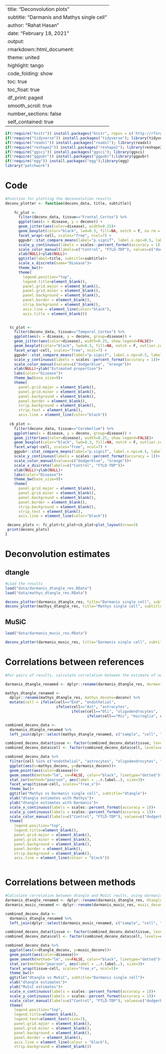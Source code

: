 
---
title: "Deconvolution plots"
subtitle: "Darmanis and Mathys single cell"
author: "Rahat Hasan"
date: "February 18, 2021"
output:   
  rmarkdown::html_document:
     theme: united
     highlight: tango
     code_folding: show
     toc: true
     toc_float: true
     df_print: paged
     smooth_scroll: true
     number_sections: false
     self_contained: true  
---
<style>
    body .main-container {
        max-width: 1600px;
    }
    
  caption {
    color: black;
    font-size: 1.5em;
  } 
</style>

```{r load.packages, message=FALSE, include=FALSE, results='hide'}

if(!require("knitr")) install.packages("knitr", repos = c('http://rforge.net', 'http://cran.rstudio.org')); library("knitr")
if(!require("tidyverse")) install.packages("tidyverse"); library(tidyverse)
if(!require("readxl")) install.packages("readxl"); library(readxl)
if(!require("reshape2")) install.packages("reshape2"); library(reshape2)
if(!require("ggsci")) install.packages("ggsci"); library(ggsci)
if(!require("ggpubr")) install.packages("ggpubr");library(ggpubr)
if(!require("egg")) install.packages("egg");library(egg)
library("patchwork")


```


# Code
```{r echo=TRUE, message=FALSE, warning=FALSE}
#Function for plotting the deconvolution results
deconv_plotter <- function(deconv_data, title, subtitle){
  
    fc_plot <-
      filter(deconv_data, tissue=="Frontal_Cortex") %>%
      ggplot(aes(x = disease, y = deconv)) +
      geom_jitter(aes(color=disease), width=0.25)+
      geom_boxplot(color="black", lwd=0.3, fill=NA, notch = F, na.rm = TRUE, outlier.color = NA) +
      facet_wrap(~cell, scales="free", ncol=7) +
      ggpubr::stat_compare_means(label="p.signif", label.x.npc=0.5, label.y.npc=0.86, hide.ns=FALSE)+
      scale_y_continuous(labels = scales::percent_format(accuracy = 1))+
      scale_color_manual(labels=c("Control", "FTLD-TDP"), values=c("dodgerblue", "orange"))+
      xlab(NULL)+ylab(NULL)+
      ggtitle(label=title, subtitle=subtitle)+
      scale_x_discrete(name="Disease")+
      theme_bw()+ 
      theme(
        legend.position="top",
        legend.title=element_blank(),
        panel.grid.major = element_blank(),
        panel.grid.minor = element_blank(),
        panel.background = element_blank(),
        panel.border = element_blank(),
        strip.background = element_blank(),
        axis.line = element_line(color="black"),
        axis.title = element_blank())
  

  tc_plot <-
    filter(deconv_data, tissue=="Temporal_Cortex") %>%
    ggplot(aes(x = disease, y = deconv, group=disease)) +
    geom_jitter(aes(color=disease), width=0.25, show.legend=FALSE)+
    geom_boxplot(color="black", lwd=0.3, fill=NA, notch = F, outlier.color = NA, show.legend=FALSE) +
    facet_wrap(~cell, scales="free", ncol=7) +
    ggpubr::stat_compare_means(label="p.signif", label.x.npc=0.5, label.y.npc=0.86, hide.ns=FALSE)+
    scale_y_continuous(labels = scales::percent_format(accuracy = 1))+
    scale_color_manual(values=c("dodgerblue", "orange"))+
    xlab(NULL)+ylab("Estimated proportion")+
    labs(color="Disease")+
    theme_bw(base_size=9)+ 
    theme(
      panel.grid.major = element_blank(),
      panel.grid.minor = element_blank(),
      panel.background = element_blank(),
      panel.border = element_blank(),
      strip.background = element_blank(),
      strip.text = element_blank(),
      axis.line = element_line(color="black"))
  
  cb_plot <-
    filter(deconv_data, tissue=="Cerebellum") %>%
    ggplot(aes(x = disease, y = deconv, group=disease)) +
    geom_jitter(aes(color=disease), width=0.25, show.legend=FALSE)+
    geom_boxplot(color="black", lwd=0.3, fill=NA, notch = F, outlier.color = NA, show.legend=FALSE) +
    facet_wrap(~cell, scales="free", ncol=7) +
    ggpubr::stat_compare_means(label="p.signif", label.x.npc=0.5, label.y.npc=0.86, hide.ns=FALSE)+
    scale_y_continuous(labels = scales::percent_format(accuracy = 1))+
    scale_color_manual(values=c("dodgerblue", "orange"))+
    scale_x_discrete(labels=c("Control", "FTLD-TDP"))+
    xlab(NULL)+ylab(NULL)+
    labs(color="Disease")+
    theme_bw(base_size=9)+ 
    theme(
      panel.grid.major = element_blank(),
      panel.grid.minor = element_blank(),
      panel.background = element_blank(),
      panel.border = element_blank(),
      strip.background = element_blank(),
      strip.text = element_blank(),
      axis.line = element_line(color="black"))

 deconv_plots <- fc_plot+tc_plot+cb_plot+plot_layout(nrow=3)
 print(deconv_plots)
}


```

# Deconvolution estimates {.tabset .tabset-fade .tabset-pills}

## dtangle {.tabset .tabset-fade .tabset-pills}

```{r echo=TRUE, fig.height=8, fig.width=14, message=FALSE, warning=FALSE}
#Load the results
load("data/darmanis_dtangle_res.RData")
load("data/mathys_dtangle_res.RData")

deconv_plotter(darmanis_dtangle_res, title="Darmanis single cell", subtitle="dtangle")
deconv_plotter(mathys_dtangle_res, title="Mathys single cell", subtitle="dtangle")

```

## MuSiC {.tabset .tabset-fade .tabset-pills}

```{r echo=TRUE, fig.height=8, fig.width=14, message=FALSE, warning=FALSE, ,echo=FALSE, messsage=FALSE, res=300}
load("data/darmanis_music_res.RData")

deconv_plotter(darmanis_music_res, title="Darmanis single cell", subtitle="MuSiC")
```


# Correlations between references

```{r echo=TRUE, fig.height=8, fig.width=11, message=FALSE, warning=FALSE}
#For pairs of results, calculate correlation between the estimate of neuronal, endothelial, astrocyte, oligodendrocyte, and microglial proportion in each sample

darmanis_dtangle_renamed <- dplyr::rename(darmanis_dtangle_res, darmanis_deconv=deconv)

mathys_dtangle_renamed <- 
  dplyr::rename(mathys_dtangle_res, mathys_deconv=deconv) %>% 
  mutate(cell = ifelse(cell=="End", "endothelial", 
                       ifelse(cell=="Ast", "astrocytes",
                              ifelse(cell=="Oli", "oligodendrocytes",
                                     ifelse(cell=="Mic", "microglia", cell)))))

combined_deconv_data <-
  darmanis_dtangle_renamed %>%
  left_join(dplyr::select(mathys_dtangle_renamed, c("sample", "cell", "mathys_deconv")), by=c("sample", "cell")) 

combined_deconv_data$tissue <- factor(combined_deconv_data$tissue, levels=c("Frontal_Cortex", "Temporal_Cortex", "Cerebellum"))
combined_deconv_data$cell <- factor(combined_deconv_data$cell, levels=c("endothelial", "astrocytes", "microglia", "oligodendrocytes"))

combined_deconv_data %>%
  filter(cell %in% c("endothelial", "astrocytes", "oligodendrocytes", "microglia")) %>%
  ggplot(aes(x=mathys_deconv, y=darmanis_deconv))+
  geom_point(aes(color=disease))+
  geom_smooth(method="lm", se=FALSE, color="black", linetype="dotted")+
  stat_cor(method="pearson", aes(label = ..r.label..), size=3)+
  facet_wrap(tissue~cell, scales="free_x")+
  theme_bw()+ 
  ggtitle("Mathys vs Darmanis single cell", subtitle="dtangle")+
  xlab("dtangle estimates with Mathys")+
  ylab("dtangle estimates with Darmanis")+
  scale_x_continuous(labels = scales::percent_format(accuracy = 1))+
  scale_y_continuous(labels = scales::percent_format(accuracy = 1))+
  scale_color_manual(labels=c("Control", "FTLD-TDP"), values=c("dodgerblue", "orange"))+
  theme(
    legend.position="top",
    legend.title=element_blank(),
    panel.grid.major = element_blank(),
    panel.grid.minor = element_blank(),
    panel.background = element_blank(),
    panel.border = element_blank(),
    strip.background = element_blank(),
    axis.line = element_line(colour = "black"))
  
```

# Correlations between methods
```{r echo=TRUE, fig.height=8, fig.width=11, message=FALSE, warning=FALSE}
#Calculate correlation between dtangle and MuSiC reults, using darmanis reference
darmanis_dtangle_renamed <- dplyr::rename(darmanis_dtangle_res, dtangle_deconv=deconv)
darmanis_music_renamed <- dplyr::rename(darmanis_music_res, music_deconv=deconv)

combined_deconv_data <-
  darmanis_dtangle_renamed %>%
  left_join(dplyr::select(darmanis_music_renamed, c("sample", "cell", "music_deconv")), by=c("sample", "cell")) 

combined_deconv_data$tissue <- factor(combined_deconv_data$tissue, levels=c("Frontal_Cortex", "Temporal_Cortex", "Cerebellum"))
combined_deconv_data$cell <- factor(combined_deconv_data$cell, levels=c("endothelial", "astrocytes", "microglia", "oligodendrocytes", "neurons"))

combined_deconv_data %>%
  ggplot(aes(x=dtangle_deconv, y=music_deconv))+
  geom_point(aes(color=disease))+
  geom_smooth(method="lm", se=FALSE, color="black", linetype="dotted")+
  stat_cor(method="pearson", aes(label = ..r.label..), size=3)+
  facet_wrap(tissue~cell, scales="free_x", ncol=5)+
  theme_bw()+ 
  ggtitle("dtangle vs MuSiC", subtitle="Darmanis single cell")+
  xlab("dtangle estimates")+
  ylab("MuSiC estimates")+
  scale_x_continuous(labels = scales::percent_format(accuracy = 1))+
  scale_y_continuous(labels = scales::percent_format(accuracy = 1))+
  scale_color_manual(labels=c("Control", "FTLD-TDP"), values=c("dodgerblue", "orange"))+
  theme(
    legend.position="top",
    legend.title=element_blank(),
    legend.text=element_text(size=7),
    panel.grid.major = element_blank(),
    panel.grid.minor = element_blank(),
    panel.background = element_blank(),
    panel.border = element_blank(),
    axis.line = element_line(colour = "black"),
    strip.background = element_blank())


```




